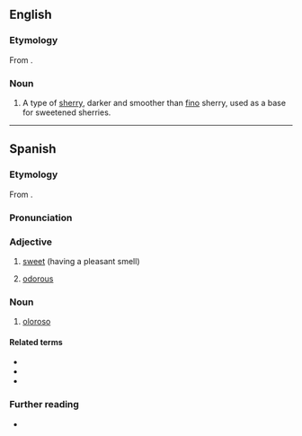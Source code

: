 ==English==
{{wikipedia}}

===Etymology===
From {{bor|en|es|oloroso}}.

===Noun===
{{en-noun|~}}

# A type of [[sherry]], darker and smoother than [[fino]] sherry, used as a base for sweetened sherries.

----

==Spanish==

===Etymology===
From {{suffix|es|olor|oso}}.

===Pronunciation===
{{es-pr}}

===Adjective===
{{es-adj}}

# [[sweet]] (having a pleasant smell)
#: {{ant|es|hediondo}}
# [[odorous]]

===Noun===
{{es-noun|m}}

# [[#English|oloroso]]

====Related terms====
* {{l|es|olor}}
* {{l|es|oler}}
* {{l|es|olfato}}

===Further reading===
* {{R:es:DRAE}}